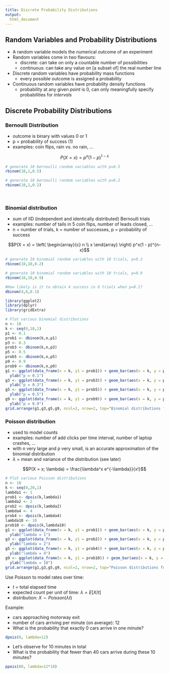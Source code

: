 ```yaml
---  
title: Discrete Probability Distributions
output: 
  html_document
---
```

  
  
## Random Variables and Probability Distributions

* A random variable models the numerical outcome of an experiment
* Random variables come in two flavours:
    + discrete: can take on only a countable number of possibilities
    + continuous: can take any value on [a subset of] the real number line 
* Discrete random variables have probability mass functions
    + every possible outcome is assigned a probability
* Continuous random variables have probability density functions
    + probability at any given _point_ is 0, can only meaningfully specify probabilities for _intervals_

## Discrete Probability Distributions


### Bernoulli Distribution

* outcome is binary with values 0 or 1
* p = probability of success (1)
* examples: coin flips, rain vs. no rain, ...

$$P(X = x) =  p^x (1 - p)^{1 - x}$$

```r
# generate 10 bernoulli random variables with p=0.5
rbinom(10,1,0.5)
```

```r
# generate 10 bernoulli random variables with p=0.2
rbinom(10,1,0.2)
```

&nbsp;

### Binomial distribution

* sum of IID (independent and identically distributed) Bernoulli trials
* examples: number of tails in 5 coin flips, number of leads closed, ...
* n = number of trials, k = number of successes, p = probability of success

$$P(X = x) = 
\left(
\begin{array}{c}
  n \\ x
\end{array}
\right)
p^x(1 - p)^{n-x}$$

```r
# generate 10 binomial random variables with 10 trials, p=0.2
rbinom(10,10,0.2)
```

```r
# generate 10 binomial random variables with 10 trials, p=0.9
rbinom(10,10,0.9)
```

```r
#How likely is it to obtain 4 success in 6 trials when p=0.1?
dbinom(4,6,0.1)
```

```r
library(ggplot2)
library(dplyr)
library(gridExtra)

# Plot various binomial distributions
n <- 10
k <- seq(0,10,1)
p1 <- 0.1
prob1 <- dbinom(k,n,p1)
p3 <- 0.3
prob3 <- dbinom(k,n,p3)
p5 <- 0.5
prob5 <- dbinom(k,n,p5)
p9 <- 0.9
prob9 <- dbinom(k,n,p9)
g1 <- ggplot(data_frame(x = k, y1 = prob1)) + geom_bar(aes(x = k, y = prob1), stat="identity", fill="blue") +
  ylab("p = 0.1")
g3 <- ggplot(data_frame(x = k, y1 = prob3)) + geom_bar(aes(x = k, y = prob3), stat="identity", fill="green") +
  ylab("p = 0.3")
g5 <- ggplot(data_frame(x = k, y1 = prob5)) + geom_bar(aes(x = k, y = prob5), stat="identity", fill="violet") +
  ylab("p = 0.5")
g9 <- ggplot(data_frame(x = k, y1 = prob9)) + geom_bar(aes(x = k, y = prob9), stat="identity", fill="cyan") +
  ylab("p = 0.9")
grid.arrange(g1,g3,g5,g9, ncol=2, nrow=2, top="Binomial distributions for different p")
```


### Poisson distribution

* used to model counts
* examples: number of add clicks per time interval, number of laptop crashes, ...
* with n very large and p very small, is an accurate approximation of the binomial distribution
* $\lambda$ = mean and variance of the distribution (see later)

$$P(X = x; \lambda) = \frac{\lambda^x e^{-\lambda}}{x!}$$

```r
# Plot various Poisson distributions
n <- 10
k <- seq(0,20,1)
lambda1 <- 1
prob1 <- dpois(k,lambda1)
lambda2 <- 2
prob2 <- dpois(k,lambda2)
lambda4 <- 4
prob4 <- dpois(k,lambda4)
lambda10 <- 10
prob10 <- dpois(k,lambda10)
g1 <- ggplot(data_frame(x = k, y1 = prob1)) + geom_bar(aes(x = k, y = prob1), stat="identity", fill="blue") +
  ylab("lambda = 1")
g3 <- ggplot(data_frame(x = k, y1 = prob2)) + geom_bar(aes(x = k, y = prob2), stat="identity", fill="green") +
  ylab("lambda = 2")
g5 <- ggplot(data_frame(x = k, y1 = prob4)) + geom_bar(aes(x = k, y = prob4), stat="identity", fill="violet") +
  ylab("lambda = 4")
g9 <- ggplot(data_frame(x = k, y1 = prob10)) + geom_bar(aes(x = k, y = prob10), stat="identity", fill="cyan") +
  ylab("lambda = 10")
grid.arrange(g1,g3,g5,g9, ncol=2, nrow=2, top="Poisson distributions for different lambda")
```

Use Poisson to model rates over time:

* $t$ = total elapsed time
* expected count per unit of time: $\lambda = E[X / t]$ 
* distribution: $X \sim Poisson(\lambda t)$

Example:

* cars approaching motorway exit <fill in your favorite bottleneck location here>
* number of cars arriving per minute (on average): 12
* What is the probability that exactly 0 cars arrive in one minute? 

```r
dpois(0, lambda=12)
```

* Let's observe for 10 minutes in total
* What is the probability that fewer than 40 cars arrive during these 10 minutes? 

```r
ppois(80, lambda=12*10)
```

